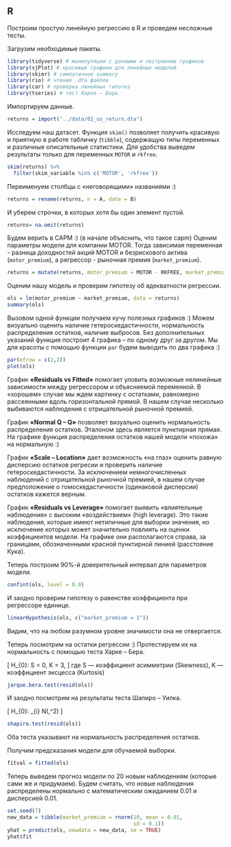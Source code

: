 ## R

Построим простую линейную регрессию в R и проведем несложные тесты. 

Загрузим необходимые пакеты.

```r

library(tidyverse) # манипуляции с данными и построение графиков
library(sjPlot) # красивые графики для линейных моделей
library(skimr) # симпатичное summary
library(rio) # чтение .dta файлов
library(car) # проверка линейных гипотез
library(tseries) # тест Харке – Бера
```

Импортируем данные.

```r
returns = import("../data/02_us_return.dta")
```

Исследуем наш датасет.
Функция `skim()` позволяет получить красивую и приятную в работе табличку (`tibble`), содержащую типы переменных и различные описательные статистики. 
Для удобства выведем результаты только для переменных `MOTOR` и `rkfree`.

```r
skim(returns) %>% 
  filter(skim_variable %in% c('MOTOR', 'rkfree')) 
```

Переименуем столбцы с «неговорящими» названиями :)

```r
returns = rename(returns, n = A, date = B) 
```

И уберем строчки, в которых хотя бы один элемент пустой.

```r
returns= na.omit(returns)
```

Будем верить в CAPM :) (в начале объяснить, что такое capm)
Оценим параметры модели для компании MOTOR. Тогда зависимая переменная - разница доходностей акций MOTOR и безрискового актива (`motor_premium`), а регрессор - рыночная премия (`market_premium`).

```r
returns = mutate(returns, motor_premium = MOTOR - RKFREE, market_premium = MARKET - RKFREE)
```

Оценим нашу модель и проверим гипотезу об адекватности регрессии.

```r
ols = lm(motor_premium ~ market_premium, data = returns)
summary(ols)
```

Вызовом одной функции получаем кучу полезных графиков :) 
Можем визуально оценить наличие гетероскедастичности, нормальность распределения остатков, наличие выбросов.
Без дополнительных указаний функция построит 4 графика – по одному друг за другом. 
Мы для красоты c помощью функции `par` будем выводить по два графика :)

```r
par(mfrow = c(2,2))
plot(ols) 
```

График **«Residuals vs Fitted»** помогает уловить возможные нелинейные зависимости между регрессором и объясняемой переменной. 
В «хорошем» случае мы ждем картинку с остатками, равномерно рассеянными вдоль горизонтальной прямой.
В нашем случае несколько выбиваются наблюдения с отрицательной рыночной премией.

График **«Normal Q – Q»** позволяет визуально оценить нормальность распределения остатков.
Эталоном здесь является пунктирная прямая.
На графике функция распределения остатков нашей модели «похожа» на нормальную :)

График **«Scale – Location»** дает возможность «на глаз» оценить равную дисперсию остатков регресии и проверить наличие гетероскедастичности. 
За исключением немногочисленных наблюдений с отрицательной рыночной премией, в нашем случае предположение о гомоскедастичности (одинаковой дисперсии) остатков кажется верным.

График **«Residuals vs Leverage»** помогает выявить «влиятельные наблюдения» с высоким «воздействием» (high leverage). 
Это такие наблюдения, которые имеют нетипичные для выборки значения, но исключение которых может значительно повлиять на оценки коэффициентов модели. 
На графике они располагаются справа, за границами, обозначенными красной пунктирной линией (расстояние Кука).

Теперь построим $90\%$-й доверительный интервал для параметров модели.

```r
confint(ols, level = 0.9)
```

И заодно проверим гипотезу о равенстве коэффициента при регрессоре единице.

```r
linearHypothesis(ols, c("market_premium = 1"))
```

Видим, что на любом разумном уровне значимости она не отвергается.

Теперь посмотрим на остатки регрессии :) Протестируем их на нормальность с помощью теста Харке – Бера.

\[
H_{0}: S = 0, K = 3,
\]
где S — коэффициент асимметрии (Skewness), K — коэффициент эксцесса (Kurtosis)

```r
jarque.bera.test(resid(ols)) 
```

И заодно посмотрим на результаты теста Шапиро – Уилка.

\[
H_{0}: \epsilon_{i} \sim  N(\mu,\sigma^2)
\]

```r
shapiro.test(resid(ols))
```

Оба теста указывают на нормальность распределения остатков.

Получим предсказания модели для обучаемой выборки.

```r
fitval = fitted(ols)
```

Теперь выведем прогноз модели по $20$ новым наблюдениям (которые сами же и придумаем). 
Будем считать, что новые наблюдения распределены нормально с математическим ожиданием $0.01$ и дисперсией $0.01$.

```r
set.seed(7)
new_data = tibble(market_premium = rnorm(10, mean = 0.01, 
                                         sd = 0.1)) 
yhat = predict(ols, newdata = new_data, se = TRUE)
yhat$fit
```